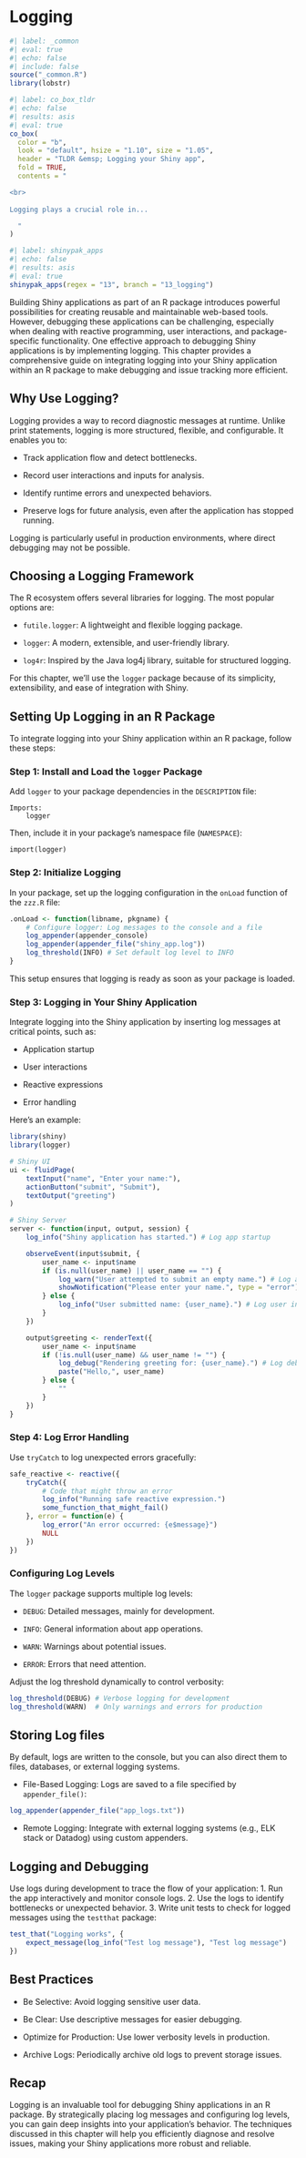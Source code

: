 # Logging {#sec-logging}

<!--
https://shiny.posit.co/r/articles/improve/debugging/
https://debruine.github.io/shinyintro/debugging.html
-->

```r
#| label: _common
#| eval: true 
#| echo: false 
#| include: false
source("_common.R")
library(lobstr)
```

```r
#| label: co_box_tldr
#| echo: false
#| results: asis
#| eval: true
co_box(
  color = "b",
  look = "default", hsize = "1.10", size = "1.05",
  header = "TLDR &emsp; Logging your Shiny app",
  fold = TRUE,
  contents = "

<br>
  
Logging plays a crucial role in... 

  "
)
```


```r
#| label: shinypak_apps
#| echo: false
#| results: asis
#| eval: true
shinypak_apps(regex = "13", branch = "13_logging")
```

Building Shiny applications as part of an R package introduces powerful possibilities for creating reusable and maintainable web-based tools. However, debugging these applications can be challenging, especially when dealing with reactive programming, user interactions, and package-specific functionality. One effective approach to debugging Shiny applications is by implementing logging. This chapter provides a comprehensive guide on integrating logging into your Shiny application within an R package to make debugging and issue tracking more efficient.



## Why Use Logging?

Logging provides a way to record diagnostic messages at runtime. Unlike print statements, logging is more structured, flexible, and configurable. It enables you to:

- Track application flow and detect bottlenecks.

- Record user interactions and inputs for analysis.

- Identify runtime errors and unexpected behaviors.

- Preserve logs for future analysis, even after the application has stopped running.

Logging is particularly useful in production environments, where direct debugging may not be possible.



## Choosing a Logging Framework

The R ecosystem offers several libraries for logging. The most popular options are:

- `futile.logger`: A lightweight and flexible logging package.

- `logger`: A modern, extensible, and user-friendly library.

- `log4r`: Inspired by the Java log4j library, suitable for structured logging.

For this chapter, we’ll use the `logger` package because of its simplicity, extensibility, and ease of integration with Shiny.



## Setting Up Logging in an R Package

To integrate logging into your Shiny application within an R package, follow these steps:

### Step 1: Install and Load the `logger` Package

Add `logger` to your package dependencies in the `DESCRIPTION` file:

```plaintext
Imports:
    logger
```

Then, include it in your package’s namespace file (`NAMESPACE`):

```plaintext
import(logger)
```

### Step 2: Initialize Logging

In your package, set up the logging configuration in the `onLoad` function of the `zzz.R` file:

```r
.onLoad <- function(libname, pkgname) {
    # Configure logger: Log messages to the console and a file
    log_appender(appender_console)
    log_appender(appender_file("shiny_app.log"))
    log_threshold(INFO) # Set default log level to INFO
}
```

This setup ensures that logging is ready as soon as your package is loaded.

### Step 3: Logging in Your Shiny Application

Integrate logging into the Shiny application by inserting log messages at critical points, such as:

- Application startup

- User interactions

- Reactive expressions

- Error handling

Here’s an example:

```r
library(shiny)
library(logger)

# Shiny UI
ui <- fluidPage(
    textInput("name", "Enter your name:"),
    actionButton("submit", "Submit"),
    textOutput("greeting")
)

# Shiny Server
server <- function(input, output, session) {
    log_info("Shiny application has started.") # Log app startup

    observeEvent(input$submit, {
        user_name <- input$name
        if (is.null(user_name) || user_name == "") {
            log_warn("User attempted to submit an empty name.") # Log a warning
            showNotification("Please enter your name.", type = "error")
        } else {
            log_info("User submitted name: {user_name}.") # Log user input
        }
    })

    output$greeting <- renderText({
        user_name <- input$name
        if (!is.null(user_name) && user_name != "") {
            log_debug("Rendering greeting for: {user_name}.") # Log debug information
            paste("Hello,", user_name)
        } else {
            ""
        }
    })
}
```

### Step 4: Log Error Handling

Use `tryCatch` to log unexpected errors gracefully:

```r
safe_reactive <- reactive({
    tryCatch({
        # Code that might throw an error
        log_info("Running safe reactive expression.")
        some_function_that_might_fail()
    }, error = function(e) {
        log_error("An error occurred: {e$message}")
        NULL
    })
})
```

### Configuring Log Levels

The `logger` package supports multiple log levels:

- `DEBUG`: Detailed messages, mainly for development.

- `INFO`: General information about app operations.

- `WARN`: Warnings about potential issues.

- `ERROR`: Errors that need attention.

Adjust the log threshold dynamically to control verbosity:

```r
log_threshold(DEBUG) # Verbose logging for development
log_threshold(WARN)  # Only warnings and errors for production
```

## Storing Log files

By default, logs are written to the console, but you can also direct them to files, databases, or external logging systems.

- File-Based Logging: Logs are saved to a file specified by `appender_file()`:

```r
log_appender(appender_file("app_logs.txt"))
```

- Remote Logging: Integrate with external logging systems (e.g., ELK stack or Datadog) using custom appenders.


## Logging and Debugging

Use logs during development to trace the flow of your application:
1. Run the app interactively and monitor console logs.
2. Use the logs to identify bottlenecks or unexpected behavior.
3. Write unit tests to check for logged messages using the `testthat` package:

```r
test_that("Logging works", {
    expect_message(log_info("Test log message"), "Test log message")
})
```

## Best Practices

- Be Selective: Avoid logging sensitive user data.

- Be Clear: Use descriptive messages for easier debugging.

- Optimize for Production: Use lower verbosity levels in production.

- Archive Logs: Periodically archive old logs to prevent storage issues.



## Recap

Logging is an invaluable tool for debugging Shiny applications in an R package. By strategically placing log messages and configuring log levels, you can gain deep insights into your application’s behavior. The techniques discussed in this chapter will help you efficiently diagnose and resolve issues, making your Shiny applications more robust and reliable.




